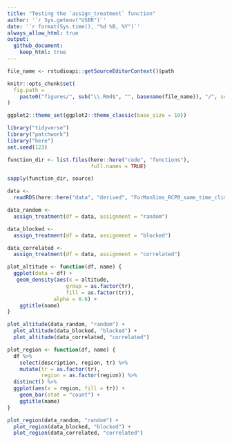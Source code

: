 ```yaml
---
title: "Testing the `assign_treatment` function"
author: '`r Sys.getenv("USER")`'
date: '`r format(Sys.time(), "%d %B, %Y")`' 
always_allow_html: true
output: 
  github_document:
    keep_html: true
---
```

	
```r
file_name <- rstudioapi::getSourceEditorContext()$path

knitr::opts_chunk$set(
  fig.path =
    paste0("figures/", sub("\\.Rmd$", "", basename(file_name)), "/", sep = "")
)

ggplot2::theme_set(ggplot2::theme_classic(base_size = 10))
```

```r
library("tidyverse")
library("patchwork")
library("here")
set.seed(123)
```

```r
function_dir <- list.files(here::here("code", "functions"),
                           full.names = TRUE)

sapply(function_dir, source)
```

```r
data <-
  readRDS(here::here("data", "derived", "ForManSims_RCP0_same_time_clim.rds"))
```

```r
data_random <- 
  assign_treatment(df = data, assignment = "random")

data_blocked <-
  assign_treatment(df = data, assignment = "blocked")

data_correlated <-
  assign_treatment(df = data, assignment = "correlated")
```

```r
plot_altitude <- function(df, name) {
  ggplot(data = df) +
   geom_density(aes(x = altitude, 
                   group = as.factor(tr), 
                   fill = as.factor(tr)),
               alpha = 0.6) +
    ggtitle(name)
}

plot_altitude(data_random, "random") + 
  plot_altitude(data_blocked, "blocked") +
  plot_altitude(data_correlated, "correlated") 

```

```r
plot_region <- function(df, name) {
  df %>% 
    select(description, region, tr) %>% 
    mutate(tr = as.factor(tr),
           region = as.factor(region)) %>% 
  distinct() %>% 
  ggplot(aes(x = region, fill = tr)) +
    geom_bar(stat = "count") +
    ggtitle(name)
}

plot_region(data_random, "random") + 
  plot_region(data_blocked, "blocked") +
  plot_region(data_correlated, "correlated") 

```
